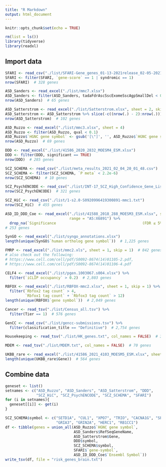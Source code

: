 ```yaml
---
title: "R Markdown"
output: html_document
---
```


```r
knitr::opts_chunk$set(echo = TRUE)

rm(list = ls())
library(tidyverse)
library(readxl)
```

## Import data
```r
SFARI <- read_csv("./list/SFARI-Gene_genes_01-13-2021release_02-05-2021export.csv")
SFARI <- filter(SFARI, `gene-score` == 1 | syndromic == 1)
nrow(SFARI)  # 328 genes

ASD_Sanders <- read_excel("./list/mmc7.xlsx")
ASD_Sanders <- filter(ASD_Sanders, tadaFdrAscSscExomeSscAgpSmallDel < 0.1)
nrow(ASD_Sanders)  # 65 genes

ASD_Satterstrom <- read_excel("./list/Satterstrom.xlsx", sheet = 2, skip = 1)
ASD_Satterstrom <- ASD_Satterstrom %>% slice(-c((nrow(.) - 2):nrow(.)))
nrow(ASD_Satterstrom)  # 102 genes

ASD_Ruzzo <- read_excel("./list/mmc3.xlsx", sheet = 4)
ASD_Ruzzo <- filter(ASD_Ruzzo, qval < 0.1)
ASD_Ruzzo$`HGNC gene symbol` <- gsub('[\"]', '', ASD_Ruzzo$`HGNC gene symbol`)
nrow(ASD_Ruzzo)  # 69 genes

DDD <- read_excel("./list/41586_2020_2832_MOESM4_ESM.xlsx")
DDD <- filter(DDD, significant == TRUE)
nrow(DDD)  # 285 genes

SCZ_SCHEMA <- read_csv("./list/meta_results_2021_02_04_20_01_48.csv")
SCZ_SCHEMA <- filter(SCZ_SCHEMA, `P meta` < 2.2e-6)
nrow(SCZ_SCHEMA)  # 10 genes

SCZ_PsychENCODE <- read_csv("./list/INT-17_SCZ_High_Confidence_Gene_List.csv")
nrow(SCZ_PsychENCODE)  # 321 genes

SCZ_HiC <- read_csv("./list/1-s2.0-S0920996419300891-mmc1.txt")
nrow(SCZ_HiC)  # 455 genes

ASD_ID_DDD_Coe <- read_excel("./list/41588_2018_288_MOESM3_ESM.xlsx", sheet = 2, skip = 4, 
                             range = "A5:X6891") %>% 
  drop_na(`Significance                                       (FDR ≤ 5%, count > 1)...24`)
# 253 genes

SynGO <- read_excel("./list/syngo_annotations.xlsx")
length(unique(SynGO$`human ortholog gene symbol`))  # 1,225 genes

FMRP <- read_excel("./list/mmc2.xls", sheet = 1, skip = 1)  # 842 genes
# also check out the following:
# https://www.cell.com/cell/pdf/S0092-8674(14)01105-2.pdf,
# https://www.cell.com/cell/pdf/S0092-8674(14)01106-4.pdf

CELF4 <- read_excel("./list/pgen.1003067.s004.xlsx") %>% 
  filter(`iCLIP occupancy` > 0.2)  # 2,803 genes

RBFOX <- read_excel("./list/RBFOX-mmc2.xlsx", sheet = 1, skip = 1) %>% 
  filter(`Rbfox2 tag count` > 4, 
         `Rbfox1 tag count` + `Rbfox3 tag count` > 12)
length(unique(RBFOX$`gene symbol`))  # 2,049 genes

Cancer <- read_tsv("./list/Census_all.tsv") %>% 
  filter(Tier == 1)  # 576 genes

GenCC <- read_csv("./list/gencc-submissions.tsv") %>% 
  filter(classification_title == "Definitive")  # 2,754 genes

Housekeeping <- read_tsv("./list/HK_genes.txt", col_names = FALSE)  # 3,804 genes

MDEM <- read_tsv("./list/MDEM.txt", col_names = FALSE)  # 70 genes

UKBB_rare <- read_excel("./list/41586_2021_4103_MOESM5_ESM.xlsx", sheet = 3)  
length(unique(UKBB_rare$Gene))  # 564 genes
```

## Combine data
```r
geneset <- list()
setnames <- c("ASD_Ruzzo", "ASD_Sanders", "ASD_Satterstrom", "DDD",
              "SCZ_HiC", "SCZ_PsychENCODE", "SCZ_SCHEMA", "SFARI")
for (i in setnames){
  geneset[[i]] <- get(i)
}

SCZ_SCHEMA$symbol <- c("SETD1A", "CUL1", "XPO7", "TRIO", "CACNA1G", "SP4", 
                       "GRIA3", "GRIN2A", "HERC1", "RB1CC1")
df <- tibble(genes = union_all(ASD_Ruzzo$`HGNC gene symbol`, 
                               ASD_Sanders$RefSeqGeneName, 
                               ASD_Satterstrom$Gene, 
                               DDD$symbol, 
                               SCZ_SCHEMA$symbol,
                               SFARI$`gene-symbol`,
                               ASD_ID_DDD_Coe$`Ensembl Symbol`))
write_tsv(df, file = "risk_genes_brain.txt")
```


